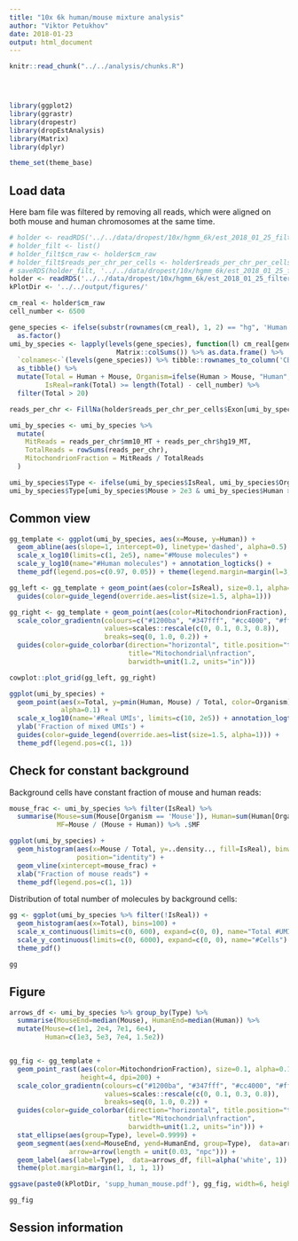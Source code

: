 ```yaml
---
title: "10x 6k human/mouse mixture analysis"
author: "Viktor Petukhov"
date: 2018-01-23
output: html_document
---
```


```r
knitr::read_chunk("../../analysis/chunks.R")
```

```r
```

```r
```

```r
```

```r
library(ggplot2)
library(ggrastr)
library(dropestr)
library(dropEstAnalysis)
library(Matrix)
library(dplyr)

theme_set(theme_base)
```

## Load data
Here bam file was filtered by removing all reads, which were aligned on both mouse and human chromosomes at the same time.
```r
# holder <- readRDS('../../data/dropest/10x/hgmm_6k/est_2018_01_25_filtered/hgmm_6k.rds')
# holder_filt <- list()
# holder_filt$cm_raw <- holder$cm_raw
# holder_filt$reads_per_chr_per_cells <- holder$reads_per_chr_per_cells$Exon
# saveRDS(holder_filt, '../../data/dropest/10x/hgmm_6k/est_2018_01_25_filtered/hgmm_6k_filt.rds')
holder <- readRDS('../../data/dropest/10x/hgmm_6k/est_2018_01_25_filtered/hgmm_6k_filt.rds')
kPlotDir <- '../../output/figures/'
```

```r
cm_real <- holder$cm_raw
cell_number <- 6500

gene_species <- ifelse(substr(rownames(cm_real), 1, 2) == "hg", 'Human', 'Mouse') %>% 
  as.factor()
umi_by_species <- lapply(levels(gene_species), function(l) cm_real[gene_species == l,] %>% 
                           Matrix::colSums()) %>% as.data.frame() %>% 
  `colnames<-`(levels(gene_species)) %>% tibble::rownames_to_column('CB') %>% 
  as_tibble() %>% 
  mutate(Total = Human + Mouse, Organism=ifelse(Human > Mouse, "Human", "Mouse"), 
         IsReal=rank(Total) >= length(Total) - cell_number) %>%
  filter(Total > 20)

reads_per_chr <- FillNa(holder$reads_per_chr_per_cells$Exon[umi_by_species$CB,])

umi_by_species <- umi_by_species %>% 
  mutate(
    MitReads = reads_per_chr$mm10_MT + reads_per_chr$hg19_MT,
    TotalReads = rowSums(reads_per_chr),
    MitochondrionFraction = MitReads / TotalReads
  )

umi_by_species$Type <- ifelse(umi_by_species$IsReal, umi_by_species$Organism, "Background")
umi_by_species$Type[umi_by_species$Mouse > 2e3 & umi_by_species$Human > 2e3] <- 'Dublets'
```

## Common view
```r
gg_template <- ggplot(umi_by_species, aes(x=Mouse, y=Human)) + 
  geom_abline(aes(slope=1, intercept=0), linetype='dashed', alpha=0.5) +
  scale_x_log10(limits=c(1, 2e5), name="#Mouse molecules") + 
  scale_y_log10(name="#Human molecules") + annotation_logticks() +
  theme_pdf(legend.pos=c(0.97, 0.05)) + theme(legend.margin=margin(l=3, r=3, unit="pt"))

gg_left <- gg_template + geom_point(aes(color=IsReal), size=0.1, alpha=0.15) +
  guides(color=guide_legend(override.aes=list(size=1.5, alpha=1)))

gg_right <- gg_template + geom_point(aes(color=MitochondrionFraction), size=0.1, alpha=0.15) +
  scale_color_gradientn(colours=c("#1200ba", "#347fff", "#cc4000", "#ff3333"), 
                        values=scales::rescale(c(0, 0.1, 0.3, 0.8)), 
                        breaks=seq(0, 1.0, 0.2)) +
  guides(color=guide_colorbar(direction="horizontal", title.position="top", 
                              title="Mitochondrial\nfraction", 
                              barwidth=unit(1.2, units="in")))

cowplot::plot_grid(gg_left, gg_right)
```

```r
ggplot(umi_by_species) + 
  geom_point(aes(x=Total, y=pmin(Human, Mouse) / Total, color=Organism), size=0.1, 
             alpha=0.1) +
  scale_x_log10(name='#Real UMIs', limits=c(10, 2e5)) + annotation_logticks() + 
  ylab('Fraction of mixed UMIs') +
  guides(color=guide_legend(override.aes=list(size=1.5, alpha=1))) +
  theme_pdf(legend.pos=c(1, 1))
```

## Check for constant background

Background cells have constant fraction of mouse and human reads:  
```r
mouse_frac <- umi_by_species %>% filter(IsReal) %>% 
  summarise(Mouse=sum(Mouse[Organism == 'Mouse']), Human=sum(Human[Organism == 'Human']), 
            MF=Mouse / (Mouse + Human)) %>% .$MF

ggplot(umi_by_species) + 
  geom_histogram(aes(x=Mouse / Total, y=..density.., fill=IsReal), binwidth=0.005, 
                 position="identity") + 
  geom_vline(xintercept=mouse_frac) +
  xlab("Fraction of mouse reads") +
  theme_pdf(legend.pos=c(1, 1))
```

Distribution of total number of molecules by background cells:  
```r
gg <- ggplot(umi_by_species %>% filter(!IsReal)) +
  geom_histogram(aes(x=Total), bins=100) +
  scale_x_continuous(limits=c(0, 600), expand=c(0, 0), name="Total #UMIs") +
  scale_y_continuous(limits=c(0, 6000), expand=c(0, 0), name="#Cells") +
  theme_pdf()

gg
```

## Figure
```r
arrows_df <- umi_by_species %>% group_by(Type) %>% 
  summarise(MouseEnd=median(Mouse), HumanEnd=median(Human)) %>%
  mutate(Mouse=c(1e1, 2e4, 7e1, 6e4), 
         Human=c(1e3, 5e3, 7e4, 1.5e2))


gg_fig <- gg_template + 
  geom_point_rast(aes(color=MitochondrionFraction), size=0.1, alpha=0.15, width=6, 
                  height=4, dpi=200) +
  scale_color_gradientn(colours=c("#1200ba", "#347fff", "#cc4000", "#ff3333"), 
                        values=scales::rescale(c(0, 0.1, 0.3, 0.8)), 
                        breaks=seq(0, 1.0, 0.2)) +
  guides(color=guide_colorbar(direction="horizontal", title.position="top", 
                              title="Mitochondrial\nfraction", 
                              barwidth=unit(1.2, units="in"))) + 
  stat_ellipse(aes(group=Type), level=0.9999) +
  geom_segment(aes(xend=MouseEnd, yend=HumanEnd, group=Type),  data=arrows_df, 
               arrow=arrow(length = unit(0.03, "npc"))) +
  geom_label(aes(label=Type),  data=arrows_df, fill=alpha('white', 1)) +
  theme(plot.margin=margin(1, 1, 1, 1))

ggsave(paste0(kPlotDir, 'supp_human_mouse.pdf'), gg_fig, width=6, height=4)
```

```r
gg_fig
```

## Session information
```r
```

